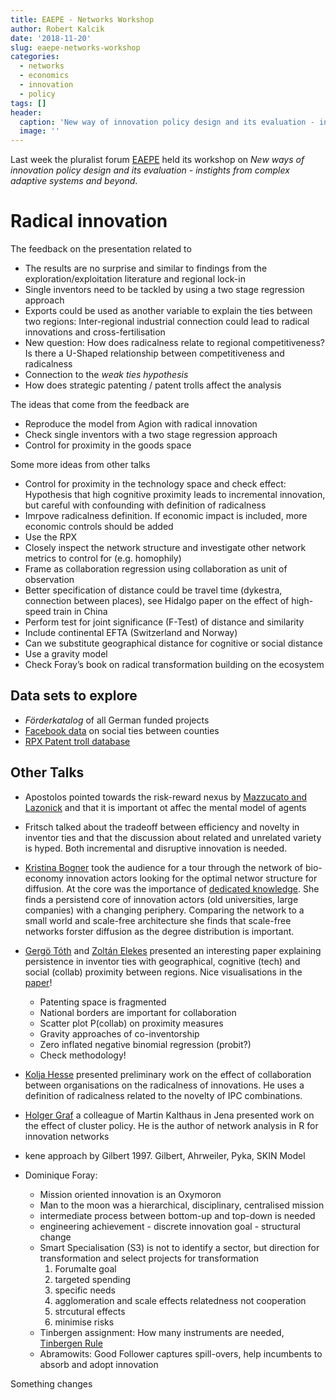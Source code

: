 ```yaml
---
title: EAEPE - Networks Workshop
author: Robert Kalcik
date: '2018-11-20'
slug: eaepe-networks-workshop
categories:
  - networks
  - economics
  - innovation
  - policy
tags: []
header:
  caption: 'New way of innovation policy design and its evaluation - instights from complex adaptive systems and beyond'
  image: ''
---
```


Last week the pluralist forum [EAEPE](https://eaepe.org/) held its workshop on *New ways of innovation policy design and its evaluation - instights from complex adaptive systems and beyond*. 

# Radical innovation
The feedback on the presentation related to

* The results are no surprise and similar to findings from the exploration/exploitation literature and regional lock-in
* Single inventors need to be tackled by using a two stage regression approach
* Exports could be used as another variable to explain the ties between two regions: Inter-regional industrial connection could lead to radical innovations and cross-fertilisation
* New question: How does radicalness relate to regional competitiveness? Is there a U-Shaped relationship between competitiveness and radicalness
* Connection to the *weak ties hypothesis*
* How does strategic patenting / patent trolls affect the analysis

The ideas that come from the feedback are

* Reproduce the model from Agion with radical innovation
* Check single inventors with a two stage regression approach
* Control for proximity in the goods space

Some more ideas from other talks

* Control for proximity in the technology space and check effect: Hypothesis that high cognitive proximity leads to incremental innovation, but careful with confounding with definition of radicalness
* Imrpove radicalness definition. If economic impact is included, more economic controls should be added
* Use the RPX 
* Closely inspect the network structure and investigate other network metrics to control for (e.g. homophily)
* Frame as collaboration regression using collaboration as unit of observation
* Better specification of distance could be travel time (dykestra, connection between places), see Hidalgo paper on the effect of high-speed train in China
* Perform test for joint significance (F-Test) of distance and similarity
* Include continental EFTA (Switzerland and Norway)
* Can we substitute geographical distance for cognitive or social distance
* Use a gravity model
* Check Foray's book on radical transformation building on the ecosystem

## Data sets to explore

* *Förderkatalog* of all German funded projects
* [Facebook data](https://www.aeaweb.org/articles?id=10.1257/jep.32.3.259) on social ties between counties
* [RPX Patent troll database](https://insight.rpxcorp.com/)

## Other Talks

* Apostolos pointed towards the risk-reward nexus by [Mazzucato and Lazonick](https://academic.oup.com/icc/article-abstract/22/4/1093/753299) and that it is important ot affec the mental model of agents
* Fritsch talked about the tradeoff between efficiency and novelty in inventor ties and that the discussion about related and unrelated variety is hyped. Both incremental and disruptive innovation is needed. 
* [Kristina Bogner](https://inno.uni-hohenheim.de/bogner) took the audience for a tour through the network of bio-economy innovation actors looking for the optimal networ structure for diffusion. At the core was the importance of [dedicated knowledge](https://www.mdpi.com/2071-1050/10/6/1694). She finds a persistend core of innovation actors (old universities, large companies) with a changing periphery. Comparing the network to a small world and scale-free architecture she finds that scale-free networks forster diffusion as the degree distribution is important. 
* [Gergö Tóth](http://anet.krtk.mta.hu/team/gergo-toth/) and [Zoltán Elekes]() presented an interesting paper explaining persistence in inventor ties with geographical, cognitive (tech) and social (collab) proximity between regions. Nice visualisations in the [paper](https://arxiv.org/pdf/1807.07637.pdf)!

    + Patenting space is fragmented
    + National borders are important for collaboration
    + Scatter plot P(collab) on proximity measures
    + Gravity approaches of co-inventorship
    + Zero inflated negative binomial regression (probit?)
    + Check methodology!

* [Kolja Hesse](http://www.crie.uni-bremen.de/de/mitarbeiter_detail/654-kolja-hesse-msc) presented preliminary work on the effect of collaboration between organisations on the radicalness of innovations. He uses a definition of radicalness related to the novelty of IPC combinations. 
* [Holger Graf](http://www.microtheory.uni-jena.de/team/members/graf/) a colleague of Martin Kalthaus in Jena presented work on the effect of cluster policy. He is the author of network analysis in R for innovation networks
* kene approach by Gilbert 1997. Gilbert, Ahrweiler, Pyka, SKIN Model
* Dominique Foray: 
    + Mission oriented innovation is an Oxymoron
    + Man to the moon was a hierarchical, disciplinary, centralised mission
    + intermediate process between bottom-up and top-down is needed
    + engineering achievement - discrete innovation goal - structural change
    + Smart Specialisation (S3) is not to identify a sector, but direction for transformation and select projects for transformation
        1. Forumalte goal
        2. targeted spending
        3. specific needs
        4. agglomeration and scale effects relatedness not cooperation
        5. strcutural effects
        6. minimise risks
    + Tinbergen assignment: How many instruments are needed, [Tinbergen Rule](http://ralphanomics.blogspot.com/2011/02/tinbergen-rule.html)
    + Abramowits: Good Follower captures spill-overs, help incumbents to absorb and adopt innovation












Something changes